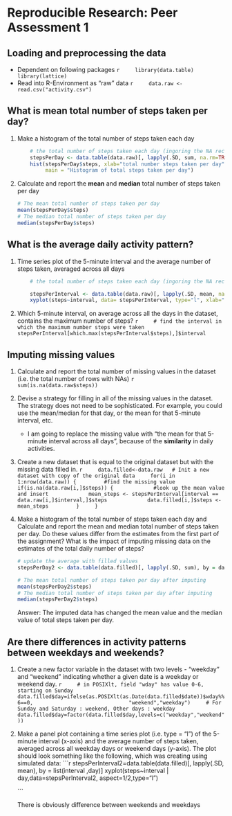 # Reproducible Research: Peer Assessment 1

## Loading and preprocessing the data
* Dependent on following packages
    ```r
    library(data.table) 
    library(lattice)
    ```   
* Read into R-Environment as "raw" data
    ```r
    data.raw <- read.csv("activity.csv")
    ```


## What is mean total number of steps taken per day?

1. Make a histogram of the total number of steps taken each day
    
    ```r
        # the total number of steps taken each day (ingoring the NA records)        
        stepsPerDay <- data.table(data.raw)[, lapply(.SD, sum, na.rm=TRUE), by = date]
        hist(stepsPerDay$steps, xlab="total number steps taken per day",
             main = "Histogram of total steps taken per day")
        
    ```

2. Calculate and report the **mean** and **median** total number of steps taken per day 

    ```r
    # The mean total number of steps taken per day
    mean(stepsPerDay$steps)
    # The median total number of steps taken per day
    median(stepsPerDay$steps)
    ```


## What is the average daily activity pattern?
1. Time series plot of the 5-minute interval and the average number of steps taken, averaged across all days

    ```r
        # the total number of steps taken each day (ingoring the NA records)
        
        stepsPerInterval <- data.table(data.raw)[, lapply(.SD, mean, na.rm=TRUE), by = interval]
        xyplot(steps~interval, data= stepsPerInterval, type="l", xlab="Identified intervals", ylab="Averaged number steps across all days")
        
    ```

2. Which 5-minute interval, on average across all the days in the dataset, contains the maximum number of steps?
    ```r
    # find the interval in which the maximum number steps were taken
    stepsPerInterval[which.max(stepsPerInterval$steps),]$interval
    ```

## Imputing missing values
1. Calculate and report the total number of missing values in the dataset (i.e. the total number of rows with NAs)
    ```r
    sum(is.na(data.raw$steps))
    ```

2. Devise a strategy for filling in all of the missing values in the dataset. The strategy does not need to be sophisticated. For example, you could use the mean/median for that day, or the mean for that 5-minute interval, etc.
    * I am going to replace the missing value with "the mean for that 5-minute interval across all days", because of the **similarity** in daily activities.
    
3. Create a new dataset that is equal to the original dataset but with the missing data filled in.
    ```r
    data.filled<-data.raw   # Init a new dataset with copy of the original data
    for(i in 1:nrow(data.raw)) {
        #find the missing value
        if(is.na(data.raw[i,]$steps)) {
            #look up the mean value and insert
            mean_steps <- stepsPerInterval[interval == data.raw[i,]$interval,]$steps
            data.filled[i,]$steps <- mean_steps
        }
    } 
    ```
    
4. Make a histogram of the total number of steps taken each day and Calculate and report the mean and median total number of steps taken per day. Do these values differ from the estimates from the first part of the assignment? What is the impact of imputing missing data on the estimates of the total daily number of steps?

    ```r
    # update the average with filled values
    stepsPerDay2 <- data.table(data.filled)[, lapply(.SD, sum), by = date]
    ```
    ```r
    # The mean total number of steps taken per day after imputing
    mean(stepsPerDay2$steps) 
    # The median total number of steps taken per day after imputing
    median(stepsPerDay2$steps)
    ```
    
    Answer: The imputed data has changed the mean value and the median value of total steps taken per day. 

## Are there differences in activity patterns between weekdays and weekends?

1. Create a new factor variable in the dataset with two levels - "weekday" and "weekend" indicating whether a given date is a weekday or weekend day.
    ```r
    # in POSIXlt, field "wday" has value 0-6, starting on Sunday
    data.filled$day=ifelse(as.POSIXlt(as.Date(data.filled$date))$wday%%6==0,
                              "weekend","weekday")
    # For Sunday and Saturday : weekend, Other days : weekday 
    data.filled$day=factor(data.filled$day,levels=c("weekday","weekend"))
    ```


2. Make a panel plot containing a time series plot (i.e. type = "l") of the 5-minute interval (x-axis) and the average number of steps taken, averaged across all weekday days or weekend days (y-axis). The plot should look something like the following, which was creating using simulated data:
    ```r
    stepsPerInterval2=data.table(data.filled)[, lapply(.SD, mean), by = list(interval ,day)]
    xyplot(steps~interval | day,data=stepsPerInterval2, aspect=1/2,type="l")
    
    ```
    
    There is obviously difference between weekends and weekdays
